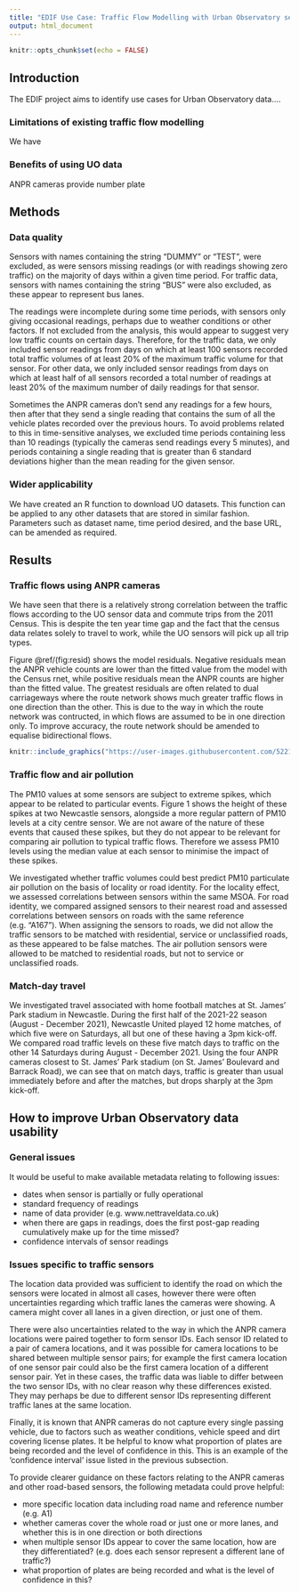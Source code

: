 ```yaml
---
title: "EDIF Use Case: Traffic Flow Modelling with Urban Observatory sensor data"
output: html_document
---
```


```r
knitr::opts_chunk$set(echo = FALSE)
```

## Introduction

The EDIF project aims to identify use cases for Urban Observatory data....

### Limitations of existing traffic flow modelling

We have 

### Benefits of using UO data

ANPR cameras provide number plate

## Methods

### Data quality

Sensors with names containing the string "DUMMY" or "TEST", were excluded, as were sensors missing readings (or with readings showing zero traffic) on the majority of days within a given time period. 
For traffic data, sensors with names containing the string "BUS" were also excluded, as these appear to represent bus lanes.

The readings were incomplete during some time periods, with sensors only giving occasional readings, perhaps due to weather conditions or other factors.
If not excluded from the analysis, this would appear to suggest very low traffic counts on certain days.
Therefore, for the traffic data, we only included sensor readings from days on which at least 100 sensors recorded total traffic volumes of at least 20% of the maximum traffic volume for that sensor.
For other data, we only included sensor readings from days on which at least half of all sensors recorded a total number of readings at least 20% of the maximum number of daily readings for that sensor.

Sometimes the ANPR cameras don't send any readings for a few hours, then after that they send a single reading that contains the sum of all the vehicle plates recorded over the previous hours. 
To avoid problems related to this in time-sensitive analyses, we excluded time periods containing less than 10 readings (typically the cameras send readings every 5 minutes), and periods containing a single reading that is greater than 6 standard deviations higher than the mean reading for the given sensor.

### Wider applicability

We have created an R function to download UO datasets. 
This function can be applied to any other datasets that are stored in similar fashion.
Parameters such as dataset name, time period desired, and the base URL, can be amended as required.

## Results

### Traffic flows using ANPR cameras

We have seen that there is a relatively strong correlation between the traffic flows according to the UO sensor data and commute trips from the 2011 Census.
This is despite the ten year time gap and the fact that the census data relates solely to travel to work, while the UO sensors will pick up all trip types. 

Figure @ref/(fig:resid) shows the model residuals.
Negative residuals mean the ANPR vehicle counts are lower than the fitted value from the model with the Census rnet, while positive residuals mean the ANPR counts are higher than the fitted value.
The greatest residuals are often related to dual carriageways where the route network shows much greater traffic flows in one direction than the other.
This is due to the way in which the route network was contructed, in which flows are assumed to be in one direction only.
To improve accuracy, the route network should be amended to equalise bidirectional flows.

```r
knitr::include_graphics("https://user-images.githubusercontent.com/52210872/228830570-b7f3cfd7-5a6d-4e0a-a48a-f9853966bfba.jpg")
```

### Traffic flow and air pollution

The PM10 values at some sensors are subject to extreme spikes, which appear to be related to particular events. 
Figure 1 shows the height of these spikes at two Newcastle sensors, alongside a more regular pattern of PM10 levels at a city centre sensor.
We are not aware of the nature of these events that caused these spikes, but they do not appear to be relevant for comparing air pollution to typical traffic flows.
Therefore we assess PM10 levels using the median value at each sensor to minimise the impact of these spikes.

We investigated whether traffic volumes could best predict PM10 particulate air pollution on the basis of locality or road identity. 
For the locality effect, we assessed correlations between sensors within the same MSOA.
For road identity, we compared assigned sensors to their nearest road and assessed correlations between sensors on roads with the same reference (e.g. "A167").
When assigning the sensors to roads, we did not allow the traffic sensors to be matched with residential, service or unclassified roads, as these appeared to be false matches.
The air pollution sensors were allowed to be matched to residential roads, but not to service or unclassified roads.

### Match-day travel

We investigated travel associated with home football matches at St. James' Park stadium in Newcastle.
During the first half of the 2021-22 season (August - December 2021), Newcastle United played 12 home matches, of which five were on Saturdays, all but one of these having a 3pm kick-off.
We compared road traffic levels on these five match days to traffic on the other 14 Saturdays during August - December 2021.
Using the four ANPR cameras closest to St. James' Park stadium (on St. James' Boulevard and Barrack Road), we can see that on match days, traffic is greater than usual immediately before and after the matches, but drops sharply at the 3pm kick-off.

## How to improve Urban Observatory data usability

### General issues

It would be useful to make available metadata relating to following issues:

- dates when sensor is partially or fully operational
- standard frequency of readings
- name of data provider (e.g. www.nettraveldata.co.uk)
- when there are gaps in readings, does the first post-gap reading cumulatively make up for the time missed?
- confidence intervals of sensor readings

### Issues specific to traffic sensors

The location data provided was sufficient to identify the road on which the sensors were located in almost all cases, however there were often uncertainties regarding which traffic lanes the cameras were showing.
A camera might cover all lanes in a given direction, or just one of them.

There were also uncertainties related to the way in which the ANPR camera locations were paired together to form sensor IDs. 
Each sensor ID related to a pair of camera locations, and it was possible for camera locations to be shared between multiple sensor pairs; for example the first camera location of one sensor pair could also be the first camera location of a different sensor pair.
Yet in these cases, the traffic data was liable to differ between the two sensor IDs, with no clear reason why these differences existed. 
They may perhaps be due to different sensor IDs representing different traffic lanes at the same location.

Finally, it is known that ANPR cameras do not capture every single passing vehicle, due to factors such as weather conditions, vehicle speed and dirt covering license plates.
It be helpful to know what proportion of plates are being recorded and the level of confidence in this. 
This is an example of the 'confidence interval' issue listed in the previous subsection.

To provide clearer guidance on these factors relating to the ANPR cameras and other road-based sensors, the following metadata could prove helpful:

- more specific location data including road name and reference number (e.g. A1)
- whether cameras cover the whole road or just one or more lanes, and whether this is in one direction or both directions
- when multiple sensor IDs appear to cover the same location, how are they differentiated? (e.g. does each sensor represent a different lane of traffic?)
- what proportion of plates are being recorded and what is the level of confidence in this?
